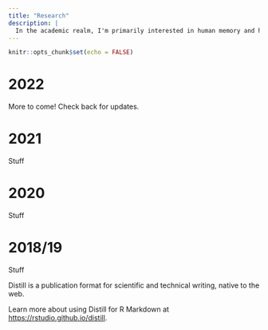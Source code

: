 ```yaml
---
title: "Research"
description: |
  In the academic realm, I'm primarily interested in human memory and how it operates in social contexts. Specifically, I'm interested in collective memory, how face-to-face and online collaboration influences memory, and the relationship between social remembering and retrieval organization. MORE...
---
```


```r
knitr::opts_chunk$set(echo = FALSE)
```

# 2022

More to come! Check back for updates.

# 2021

Stuff

# 2020

Stuff 

# 2018/19

Stuff



Distill is a publication format for scientific and technical writing, native to the web. 

Learn more about using Distill for R Markdown at <https://rstudio.github.io/distill>.





